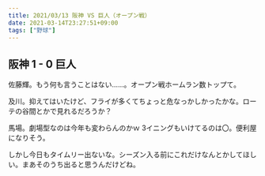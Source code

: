 ```yaml
---
title: 2021/03/13 阪神 VS 巨人（オープン戦）
date: 2021-03-14T23:27:51+09:00
tags: ["野球"]
---
```


## 阪神 1 - 0 巨人

佐藤輝。もう何も言うことはない……。オープン戦ホームラン数トップて。

及川。抑えてはいたけど、フライが多くてちょっと危なっかしかったかな。ローテの谷間とかで見れるだろうか？

馬場。劇場型なのは今年も変わらんのかｗ 3イニングもいけてるのは〇。便利屋になりそう。

しかし今日もタイムリー出ないな。シーズン入る前にこれだけなんとかしてほしい。まあそのうち出ると思うんだけどね。